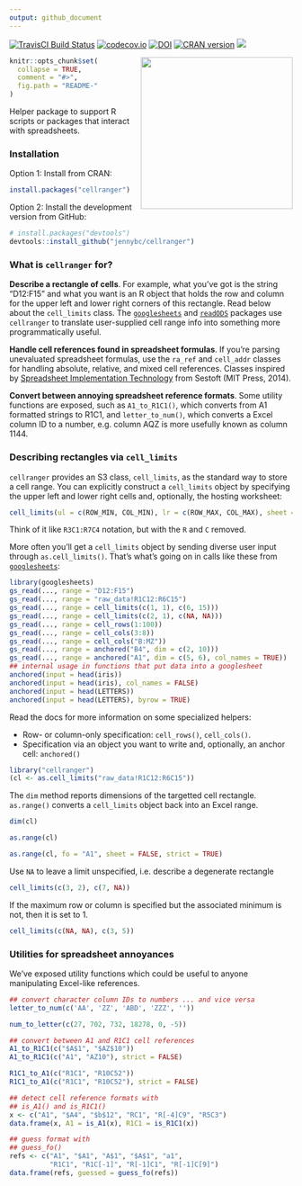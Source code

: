 ```yaml
---
output: github_document
---
```


<!-- README.md is generated from README.Rmd. Please edit that file -->

 [![TravisCI Build Status](https://travis-ci.org/rsheets/cellranger.svg?branch=master)](https://travis-ci.org/rsheets/cellranger)
 [![codecov.io](https://codecov.io/github/rsheets/cellranger/coverage.svg?branch=master)](https://codecov.io/github/rsheets/cellranger?branch=master) [![DOI](https://zenodo.org/badge/16122/jennybc/cellranger.svg)](http://dx.doi.org/10.5281/zenodo.21970) [![CRAN version](http://www.r-pkg.org/badges/version/cellranger)](https://cran.r-project.org/package=cellranger)
 ![](http://cranlogs.r-pkg.org/badges/grand-total/cellranger)

 <!--[![AppVeyor Build Status](https://ci.appveyor.com/api/projects/status/github/rsheets/cellranger?branch=master&svg=true)](https://ci.appveyor.com/project/rsheets/cellranger)-->

<img src="http://i.imgur.com/RJJy15I.jpg" width="270" align="right" />

```r
knitr::opts_chunk$set(
  collapse = TRUE,
  comment = "#>",
  fig.path = "README-"
)
```

Helper package to support R scripts or packages that interact with spreadsheets.

### Installation

Option 1: Install from CRAN:

```r
install.packages("cellranger")
```

Option 2: Install the development version from GitHub:

```r
# install.packages("devtools")
devtools::install_github("jennybc/cellranger")
```

### What is `cellranger` for?

**Describe a rectangle of cells**. For example, what you've got is the string "D12:F15" and what you want is an R object that holds the row and column for the upper left and lower right corners of this rectangle. Read below about the `cell_limits` class. The [`googlesheets`](https://github.com/jennybc/googlesheets) and [`readODS`](https://github.com/chainsawriot/readODS) packages use `cellranger` to translate user-supplied cell range info into something more programmatically useful.

**Handle cell references found in spreadsheet formulas**. If you're parsing unevaluated spreadsheet formulas, use the `ra_ref` and `cell_addr` classes for handling absolute, relative, and mixed cell references. Classes inspired by [Spreadsheet Implementation Technology](https://mitpress.mit.edu/books/spreadsheet-implementation-technology) from Sestoft (MIT Press, 2014).

**Convert between annoying spreadsheet reference formats**. Some utility functions are exposed, such as `A1_to_R1C1()`, which converts from A1 formatted strings to R1C1, and `letter_to_num()`, which converts a Excel column ID to a number, e.g. column AQZ is more usefully known as column 1144.

### Describing rectangles via `cell_limits`

`cellranger` provides an S3 class, `cell_limits`, as the standard way to store a cell range. You can explicitly construct a `cell_limits` object by specifying the upper left and lower right cells and, optionally, the hosting worksheet:

```r
cell_limits(ul = c(ROW_MIN, COL_MIN), lr = c(ROW_MAX, COL_MAX), sheet = "SHEET")
```

Think of it like `R3C1:R7C4` notation, but with the `R` and `C` removed.

More often you'll get a `cell_limits` object by sending diverse user input through `as.cell_limits()`. That's what's going on in calls like these from [`googlesheets`](https://github.com/jennybc/googlesheets):

```r
library(googlesheets)
gs_read(..., range = "D12:F15")
gs_read(..., range = "raw_data!R1C12:R6C15")
gs_read(..., range = cell_limits(c(1, 1), c(6, 15)))
gs_read(..., range = cell_limits(c(2, 1), c(NA, NA)))
gs_read(..., range = cell_rows(1:100))
gs_read(..., range = cell_cols(3:8))
gs_read(..., range = cell_cols("B:MZ"))
gs_read(..., range = anchored("B4", dim = c(2, 10)))
gs_read(..., range = anchored("A1", dim = c(5, 6), col_names = TRUE))
## internal usage in functions that put data into a googlesheet
anchored(input = head(iris))
anchored(input = head(iris), col_names = FALSE)
anchored(input = head(LETTERS))
anchored(input = head(LETTERS), byrow = TRUE)
```

Read the docs for more information on some specialized helpers:

  * Row- or column-only specification: `cell_rows()`, `cell_cols()`.
  * Specification via an object you want to write and, optionally, an anchor cell: `anchored()`

```r
library("cellranger")
(cl <- as.cell_limits("raw_data!R1C12:R6C15"))
```

The `dim` method reports dimensions of the targetted cell rectangle. `as.range()` converts a `cell_limits` object back into an Excel range.

```r
dim(cl)

as.range(cl)

as.range(cl, fo = "A1", sheet = FALSE, strict = TRUE)
```

Use `NA` to leave a limit unspecified, i.e. describe a degenerate rectangle

```r
cell_limits(c(3, 2), c(7, NA))
```

If the maximum row or column is specified but the associated minimum is not, then it is set to 1.

```r
cell_limits(c(NA, NA), c(3, 5))
```

### Utilities for spreadsheet annoyances

We've exposed utility functions which could be useful to anyone manipulating Excel-like references.

```r
## convert character column IDs to numbers ... and vice versa
letter_to_num(c('AA', 'ZZ', 'ABD', 'ZZZ', ''))

num_to_letter(c(27, 702, 732, 18278, 0, -5))

## convert between A1 and R1C1 cell references
A1_to_R1C1(c("$A$1", "$AZ$10"))
A1_to_R1C1(c("A1", "AZ10"), strict = FALSE)

R1C1_to_A1(c("R1C1", "R10C52"))
R1C1_to_A1(c("R1C1", "R10C52"), strict = FALSE)

## detect cell reference formats with
## is_A1() and is_R1C1()
x <- c("A1", "$A4", "$b$12", "RC1", "R[-4]C9", "R5C3")
data.frame(x, A1 = is_A1(x), R1C1 = is_R1C1(x))

## guess format with
## guess_fo()
refs <- c("A1", "$A1", "A$1", "$A$1", "a1",
          "R1C1", "R1C[-1]", "R[-1]C1", "R[-1]C[9]")
data.frame(refs, guessed = guess_fo(refs))
```
